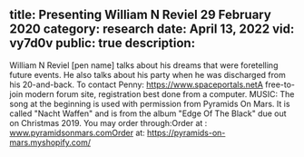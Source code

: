 title: Presenting William N Reviel 29 February 2020
category: research
date: April 13, 2022
vid: vy7d0v
public: true
description:
---
William N Reviel [pen name] talks about his dreams that were foretelling future events. He also talks about his party when he was discharged from his 20-and-back.
To contact Penny:
https://www.spaceportals.netA free-to-join modern forum site, registration best done from a computer.
MUSIC:
The song at the beginning is used with permission from Pyramids On Mars.
It is called "Nacht Waffen" and is from the album "Edge Of The Black" due out on Christmas 2019.
You may order through:Order at : www.pyramidsonmars.comOrder at: https://pyramids-on-mars.myshopify.com/
